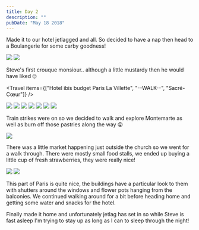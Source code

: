 ```yaml
---
title: Day 2
description: ""
pubDate: "May 18 2018"
---
```



Made it to our hotel jetlagged and all. So decided to have a nap then head to a Boulangerie for some carby goodness!

<Grid>
  <Img src="2018-europe/38210834-73c9-4c24-8306-974ed87ae1c6-2fe2b32455255cc5dd46beff30c3d4dabbe9badf.jpg" />
  <Img src="2018-europe/b20d6d94-b57d-461e-b1db-286cfe905165-df1efa5e7bdc7b3c3c8b81e52dbb7a83b629dc31.jpg" />
</Grid>

Steve's first crouque monsiour.. although a little mustardy then he would have liked 🙄

<Travel
  items={["Hotel ibis budget Paris La Villette", "--WALK--", "Sacré-Cœur"]}
/>

<Grid>
  <Img src="2018-europe/ca49398e-e7c1-4b6e-bb84-aa8ec630c4ff-550a6789f5f875bdc220b66ae531d02c085d2280.jpg" />
  <Img src="2018-europe/c2d2cfc8-f1e1-45fd-904f-923ae3a9e394-f3bea0c6a0bbe8a4e081e83c62db84423ee07e2f.jpg" />
  <Img src="2018-europe/1b8792f8-b0b0-4b02-bf37-9a23b62a5dc4-766916a26232b325da61c967a5679660e898060c.jpg" />
  <Img src="2018-europe/b06a8240-e8af-43b0-9935-2ed878b77585-4e0002097f4262e09cad1e7567024b86f8916aa4.jpg" />
  <Img src="2018-europe/aa03d579-9f4c-4841-8d08-3f79bfc37b2d-858199e43458171f5e21bf28863e9a0fe54b23d7.jpg" />
  <Img src="2018-europe/fab96757-ea7e-48f6-bb6d-ff116b5a9828-7e48487c1eb9951b980de234350340fed7710d39.jpg" />
  <Img src="2018-europe/7a232016-dd6b-47b0-9466-a205c9896eed-f7e7721001d19ba9699de12da22e97110deaeb81.jpg" />
</Grid>

Train strikes were on so we decided to walk and explore Montemarte as well as burn off those pastries along the way 😜

<Grid>
  <Img src="2018-europe/7f6b05ff-270c-4f96-9faa-1e0a5de82c46-70c65ccffb0a5d791c20acc216f970c205d235cb.jpg" />
</Grid>

There was a little market happening just outside the church so we went for a walk through. There were mostly small food stalls, we ended up buying a little cup of fresh strawberries, they were really nice!

<Grid>
  <Img src="2018-europe/e0be02b0-f8b7-4c12-bfad-152c5f92fa89-4e0002097f4262e09cad1e7567024b86f8916aa4.jpg" />
  <Img src="2018-europe/eda17822-f123-482c-8c57-cebea295a5cc-e73672063ad294bd6042ebd3c005ea1ee01438db.jpg" />
</Grid>

This part of Paris is quite nice, the buildings have a particular look to them with shutters around the windows and flower pots hanging from the balconies. We continued walking around for a bit before heading home and getting some water and snacks for the hotel.

Finally made it home and unfortunately jetlag has set in so while Steve is fast asleep I'm trying to stay up as long as I can to sleep through the night!
